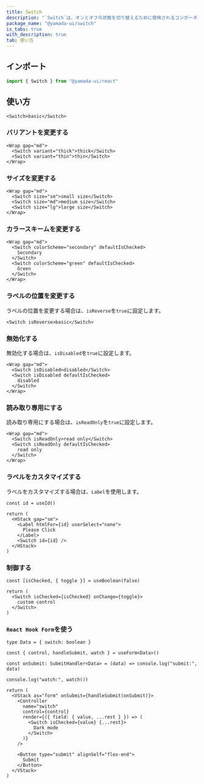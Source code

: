 ```yaml
---
title: Switch
description: "`Switch`は、オンとオフの状態を切り替えるために使用されるコンポーネントです。"
package_name: "@yamada-ui/switch"
is_tabs: true
with_description: true
tab: 使い方
---
```


## インポート

```ts
import { Switch } from "@yamada-ui/react"
```

## 使い方

```tsx
<Switch>basic</Switch>
```

### バリアントを変更する

```tsx
<Wrap gap="md">
  <Switch variant="thick">thick</Switch>
  <Switch variant="thin">thin</Switch>
</Wrap>
```

### サイズを変更する

```tsx
<Wrap gap="md">
  <Switch size="sm">small size</Switch>
  <Switch size="md">medium size</Switch>
  <Switch size="lg">large size</Switch>
</Wrap>
```

### カラースキームを変更する

```tsx
<Wrap gap="md">
  <Switch colorScheme="secondary" defaultIsChecked>
    Secondary
  </Switch>
  <Switch colorScheme="green" defaultIsChecked>
    Green
  </Switch>
</Wrap>
```

### ラベルの位置を変更する

ラベルの位置を変更する場合は、`isReverse`を`true`に設定します。

```tsx
<Switch isReverse>basic</Switch>
```

### 無効化する

無効化する場合は、`isDisabled`を`true`に設定します。

```tsx
<Wrap gap="md">
  <Switch isDisabled>disabled</Switch>
  <Switch isDisabled defaultIsChecked>
    disabled
  </Switch>
</Wrap>
```

### 読み取り専用にする

読み取り専用にする場合は、`isReadOnly`を`true`に設定します。

```tsx
<Wrap gap="md">
  <Switch isReadOnly>read only</Switch>
  <Switch isReadOnly defaultIsChecked>
    read only
  </Switch>
</Wrap>
```

### ラベルをカスタマイズする

ラベルをカスタマイズする場合は、`Label`を使用します。

```tsx functional=true
const id = useId()

return (
  <HStack gap="sm">
    <Label htmlFor={id} userSelect="none">
      Please Click
    </Label>
    <Switch id={id} />
  </HStack>
)
```

### 制御する

```tsx functional=true
const [isChecked, { toggle }] = useBoolean(false)

return (
  <Switch isChecked={isChecked} onChange={toggle}>
    custom control
  </Switch>
)
```

### `React Hook Form`を使う

```tsx functional=true
type Data = { switch: boolean }

const { control, handleSubmit, watch } = useForm<Data>()

const onSubmit: SubmitHandler<Data> = (data) => console.log("submit:", data)

console.log("watch:", watch())

return (
  <VStack as="form" onSubmit={handleSubmit(onSubmit)}>
    <Controller
      name="switch"
      control={control}
      render={({ field: { value, ...rest } }) => (
        <Switch isChecked={value} {...rest}>
          Dark mode
        </Switch>
      )}
    />

    <Button type="submit" alignSelf="flex-end">
      Submit
    </Button>
  </VStack>
)
```
